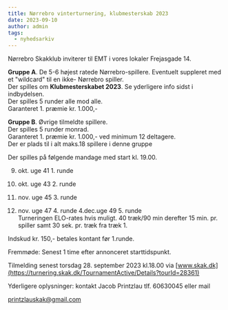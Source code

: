 ```yaml
---
title: Nørrebro vinterturnering, klubmesterskab 2023
date: 2023-09-10
author: admin
tags:
  - nyhedsarkiv
---
```


Nørrebro Skakklub inviterer til EMT i vores lokaler Frejasgade 14.

**Gruppe A**. De 5-6 højest ratede Nørrebro-spillere. Eventuelt suppleret med et "wildcard" til en ikke- Nørrebro spiller.  
Der spilles om **Klubmesterskabet 2023**. Se yderligere info sidst i indbydelsen.  
Der spilles 5 runder alle mod alle.  
Garanteret 1. præmie kr. 1.000,-

**Gruppe B**. Øvrige tilmeldte spillere.  
Der spilles 5 runder monrad.  
Garanteret 1. præmie kr. 1.000,- ved minimum 12 deltagere.  
Der er plads til i alt maks.18 spillere i denne gruppe

Der spilles på følgende mandage med start kl. 19.00.

9. okt. uge 41 1. runde

11. okt. uge 43 2. runde

13. nov. uge 45 3. runde

15. nov. uge 47 4. runde 4.dec.uge 49 5. runde  
    Turneringen ELO-rates hvis muligt. 40 træk/90 min derefter 15 min. pr. spiller samt 30 sek. pr. træk fra træk 1.

Indskud kr. 150,- betales kontant før 1.runde.

Fremmøde: Senest 1 time efter annonceret starttidspunkt.

Tilmelding senest torsdag 28. september 2023 kl.18.00 via [www.skak.dk](https://turnering.skak.dk/TournamentActive/Details?tourId=28361)

Yderligere oplysninger: kontakt Jacob Printzlau tlf. 60630045 eller mail

printzlauskak@gmail.com
